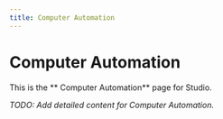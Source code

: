 ```yaml
---
title: Computer Automation
---
```


#  Computer Automation

This is the ** Computer Automation** page for Studio.

_TODO: Add detailed content for Computer Automation._
